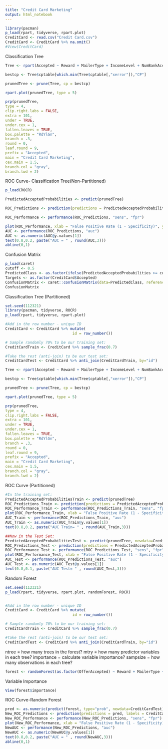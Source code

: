 ---
title: "Credit Card Marketing"
output: html_notebook
---


```{r}
library(pacman)
p_load(rpart, tidyverse, rpart.plot)
CreditCard <- read.csv("Credit Card.csv")
CreditCard <- CreditCard %>% na.omit()
#View(CreditCard)
```

Classification Tree

```{r}

Tree <- rpart(Accepted ~ Reward + MailerType + IncomeLevel + NumBankAccountsOpen + OverdraftProtection + CreditRating + NumCreditCardsHeld + NumHomesOwned + HouseholdSize + OwnYourHome + AverageBalance, data=CreditCard, control = rpart.control(cp = 0.0001))

bestcp <- Tree$cptable[which.min(Tree$cptable[,"xerror"]),"CP"]

prunedTree <- prune(Tree, cp = bestcp)

rpart.plot(prunedTree, type = 5)
```


```{r}
prp(prunedTree,
type = 4, 
clip.right.labs = FALSE, 
extra = 101,
under = TRUE, 
under.cex = 1, 
fallen.leaves = TRUE, 
box.palette = "RdYlGn", 
branch = .3, 
round = 0, 
leaf.round = 9,
prefix = "Accepted", 
main = "Credit Card Marketing",
cex.main = 1.5, 
branch.col = "gray",
branch.lwd = 2) 
```


ROC Curve- Classification Tree(Non-Partitioned)

```{r}
p_load(ROCR)

PredictedAcceptedProbabilities <- predict(prunedTree)

ROC_Predictions <- prediction(predictions = PredictedAcceptedProbabilities, labels = CreditCard$Accepted)

ROC_Performance <- performance(ROC_Predictions, "sens", "fpr")

plot(ROC_Performance, xlab = "False Positive Rate (1 - Specificity)", ylab="Sensitivity")
AUC <- performance(ROC_Predictions, "auc")
AUC <- as.numeric(AUC@y.values[1])
text(0.8,0.2, paste("AUC = " , round(AUC,3)))
abline(0,1)
```

Confusion Matrix

```{r}
p_load(caret)
cutoff <- 0.5
PredictedClass <- as.factor(ifelse(PredictedAcceptedProbabilities >= cutoff, 1, 0))
Targets <- as.factor(CreditCard$Accepted)
ConfusionMatrix <- caret::confusionMatrix(data=PredictedClass, reference = Targets, positive="1")
ConfusionMatrix
```


Classification Tree (Partitioned)

```{r}
set.seed(112321)
library(pacman, tidyverse, ROCR)
p_load(rpart, tidyverse, rpart.plot)

#Add in the row number - unique ID
CreditCard <- CreditCard %>% mutate(
                              id = row_number())

# Sample randomly 70% to be our training set:
CreditCardTrain <- CreditCard %>% sample_frac(0.7)

#Take the rest (anti-join) to be our test set:
CreditCardTest <- CreditCard %>% anti_join(CreditCardTrain, by="id")

```


```{r}
Tree <- rpart(Accepted ~ Reward + MailerType + IncomeLevel + NumBankAccountsOpen + OverdraftProtection + CreditRating + NumCreditCardsHeld + NumHomesOwned +  OwnYourHome , data=CreditCardTrain, control = rpart.control(cp = 0.0001))

bestcp <- Tree$cptable[which.min(Tree$cptable[,"xerror"]),"CP"]

prunedTree <- prune(Tree, cp = bestcp)

rpart.plot(prunedTree, type = 5)

```



```{r}
prp(prunedTree,
type = 4, 
clip.right.labs = FALSE, 
extra = 101,
under = TRUE, 
under.cex = 1, 
fallen.leaves = TRUE, 
box.palette = "RdYlGn", 
branch = .3, 
round = 0, 
leaf.round = 9,
prefix = "Accepted", 
main = "Credit Card Marketing",
cex.main = 1.5, 
branch.col = "gray",
branch.lwd = 2) 
```




ROC Curve (Partitioned)
```{r}
#In the training set:
PredictedAcceptedProbabilitiesTrain <- predict(prunedTree)
ROC_Predictions_Train <- prediction(predictions = PredictedAcceptedProbabilitiesTrain, labels = CreditCardTrain$Accepted)
ROC_Performance_Train <- performance(ROC_Predictions_Train, "sens", "fpr")
plot(ROC_Performance_Train, xlab = "False Positive Rate (1 - Specificity)", ylab="Sensitivity", lty=1, col="red")
AUC_Train <- performance(ROC_Predictions_Train, "auc")
AUC_Train <- as.numeric(AUC_Train@y.values[1])
text(0.8,0.2, paste("AUC Train= " , round(AUC_Train,3)))

##Now in the Test Set: 
PredictedAcceptedProbabilitiesTest <- predict(prunedTree, newdata=CreditCardTest)
ROC_Predictions_Test <- prediction(predictions = PredictedAcceptedProbabilitiesTest, labels = CreditCardTest$Accepted)
ROC_Performance_Test <- performance(ROC_Predictions_Test, "sens", "fpr")
plot(ROC_Performance_Test, xlab = "False Positive Rate (1 - Specificity)", ylab="Sensitivity", add=TRUE, lty=2, col="green")
AUC_Test <- performance(ROC_Predictions_Test, "auc")
AUC_Test <- as.numeric(AUC_Test@y.values[1])
text(0.8,0.1, paste("AUC Test= " , round(AUC_Test,3)))
```


Random Forest


```{r}

set.seed(112321)
p_load(rpart, tidyverse, rpart.plot, randomForest, ROCR)


#Add in the row number - unique ID
CreditCard <- CreditCard %>% mutate(
                              id = row_number())

# Sample randomly 70% to be our training set:
CreditCardTrain <- CreditCard %>% sample_frac(0.7)

#Take the rest (anti-join) to be our test set:
CreditCardTest <- CreditCard %>% anti_join(CreditCardTrain, by="id")
```

ntree = how many trees in the forest? 
mtry = how many predictor variables in each tree? 
importance = calculate variable importance? 
sampsize = how many observations in each tree? 

```{r}
forest <- randomForest(as.factor(OfferAccepted) ~ Reward + MailerType + IncomeLevel + NumBankAccountsOpen + OverdraftProtection + CreditRating + NumCreditCardsHeld + NumHomesOwned + HouseholdSize + OwnYourHome + AverageBalance, data=CreditCardTrain, ntree=2000, mtry = 2, importance = TRUE, sampsize = nrow(CreditCardTrain), replace = TRUE)
```

Variable Importance

```{r}
View(forest$importance)
```

ROC Curve-Random Forest

```{r}
pred <- as.numeric(predict(forest, type="prob", newdata=CreditCardTest)[,2])
New_ROC_Predictions <- prediction(predictions = pred, labels = CreditCardTest$OfferAccepted)
New_ROC_Performance <- performance(New_ROC_Predictions, "sens", "fpr")
plot(New_ROC_Performance, xlab = "False Positive Rate (1 - Specificity)", ylab="Sensitivity")
NewAUC <- performance(New_ROC_Predictions, "auc")
NewAUC <- as.numeric(NewAUC@y.values[1])
text(0.8,0.2, paste("AUC = " , round(NewAUC,3)))
abline(0,1)
```
